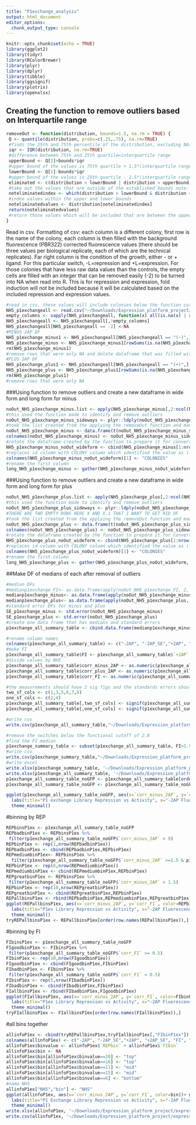 ```yaml
---
title: "P1exchange_analysis"
output: html_document
editor_options: 
  chunk_output_type: console
---
```


```r
knitr::opts_chunk$set(echo = TRUE)
library(ggplot2)
library(tidyr)
library(RColorBrewer)
library(plyr)
library(dplyr)
library(tibble)
library(ggsignif)
library(plotrix)
library(openxlsx)
```

## Creating the function to remove outliers based on Interquartile range
```r
removeOut <- function(distribution, bounds=1.5, na.rm = TRUE) {
 Q <- quantile(distribution, probs=c(.25,.75), na.rm=TRUE) 
 #finds the 25th and 75th percentile of the distribution, excluding NAs
 iqr <- IQR(distribution, na.rm=TRUE)
 #difference between 75th and 25th quartile=interquartile range
 upperBound <- Q[2]+bounds*iqr
 #upper bound of the values is 75th quartile + 1.5*(interquartile range) note: that 1.5 can be varied by changing bound
 lowerBound <- Q[1]-bounds*iqr
 #upper bound of the values is 25th quartile - 1.5*(interquartile range)
 eliminated <- c(distribution < lowerBound | distribution > upperBound)
 #take out the values that are outside of the established bounds note: that 1.5 can be varied by changing bound
 noteliminatedindex <- which(distribution > lowerBound & distribution < upperBound)
 #index values within the upper and lower bounds
 noteliminatedvalues <- distribution[noteliminatedindex]
 return(noteliminatedvalues)
 #return those values which will be included that are between the upper and lower bounds 
}
```

Read in csv.
Formatting of csv: each column is a different colony, first row is the name of the colony, each column is then filled with the background fluorescence (PBR322) corrected fluorescence values (there should be three values per biological replicate, each of which are the technical replicates). Far right column is the condition of the growth, either - or + ligand. For this particular switch, -L=repression and +L=expression. For those colonies that have less raw data values than the controls, the empty cells are filled with an integer that can be removed easily (-2) to be turned into NA when read into R. 
This is for repression and expression, fold induction will not be included because it will be calculated based on the included repression and expression values.
```r
#read in csv, these values will include colonies below the function cut off which has been defined here as 2.0
NH5_p1exchangeall <- read.csv("~/Downloads/Expression_platform_project/expression_platform_files/P1exchange_data.csv", header=T)
empty_columns <- sapply(NH5_p1exchangeall, function(x) all(is.na(x) | x==""))
NH5_p1exchangeall <- NH5_p1exchangeall[,!empty_columns]
NH5_p1exchangeall[NH5_p1exchangeall == -2] <-NA
#MINUS 2AP DF
NH5_p1exchange_minus1 <- NH5_p1exchangeall[NH5_p1exchangeall == "(-)",]
NH5_p1exchange_minus <- NH5_p1exchange_minus1[rowSums(is.na(NH5_p1exchange_minus1)) !=ncol(NH5_p1exchange_minus1),]
rm(NH5_p1exchange_minus1)
#remove rows that were only NA and delete dataframe that was filled with NA only columns
#PLUS 2AP DF
NH5_p1exchange_plus1 <- NH5_p1exchangeall[NH5_p1exchangeall == "(+)",]
NH5_p1exchange_plus <- NH5_p1exchange_plus1[rowSums(is.na(NH5_p1exchange_plus1)) !=ncol(NH5_p1exchange_plus1),]
rm(NH5_p1exchange_plus1)
#remove rows that were only NA 
```

###Using function to remove outliers and create a new dataframe in wide form and long form for minus
```r
noOut_NH5_p1exchange_minus.list <- apply(NH5_p1exchange_minus[,2:ncol(NH5_p1exchange_minus)], 2, removeOut, na.rm=TRUE)
#this used the function made to identify and remove outliers 
noOut_NH5_p1exchange_minus_sideways <- plyr::ldply(noOut_NH5_p1exchange_minus.list, rbind)
#took the list created from the applying the removeOut function and made it into a dataframe 
noOut_NH5_p1exchange_minus <- data.frame(t(noOut_NH5_p1exchange_minus_sideways[-1]))
colnames(noOut_NH5_p1exchange_minus) <- noOut_NH5_p1exchange_minus_sideways[,1]
#rotate the dataframe created by the function to prepare it for converting to long form 
NH5_p1exchange_minus_noOut_wideform <- cbind(NH5_p1exchange_minus[1:nrow(noOut_NH5_p1exchange_minus),1], noOut_NH5_p1exchange_minus[,1:ncol(noOut_NH5_p1exchange_minus)])
#replaces id column with COLONY column which identified the value as (-) or (+)
colnames(NH5_p1exchange_minus_noOut_wideform)[1] <- "COLONIES"
#rename the first column 
long_NH5_p1exchange_minus <- gather(NH5_p1exchange_minus_noOut_wideform, Colony_Name, Fluorescence, -COLONIES)
```

###Using function to remove outliers and create a new dataframe in wide form and long form for plus
```r

noOut_NH5_p1exchange_plus.list <- apply(NH5_p1exchange_plus[,2:ncol(NH5_p1exchange_plus)], 2, removeOut, na.rm=TRUE)
#this used the function made to identify and remove outliers 
noOut_NH5_p1exchange_plus_sideways <- plyr::ldply(noOut_NH5_p1exchange_plus.list, rbind)
#THERE ARE TWO EMPTY ROWS HERE X AND X.1 THAT I WANT TO GET RID OF 
#took the list created from the applying the removeOut function and made it into a dataframe 
noOut_NH5_p1exchange_plus <- data.frame(t(noOut_NH5_p1exchange_plus_sideways[-1]))
colnames(noOut_NH5_p1exchange_plus) <- noOut_NH5_p1exchange_plus_sideways[,1]
#rotate the dataframe created by the function to prepare it for converting to long form 
NH5_p1exchange_plus_noOut_wideform <- cbind(NH5_p1exchange_plus[1:nrow(noOut_NH5_p1exchange_plus),1], noOut_NH5_p1exchange_plus[,1:ncol(noOut_NH5_p1exchange_plus)])
#replaces id column with COLONY column which identified the value as (-) or (+)
colnames(NH5_p1exchange_plus_noOut_wideform)[1] <- "COLONIES"
#rename the first column 
long_NH5_p1exchange_plus <- gather(NH5_p1exchange_plus_noOut_wideform, Colony_Name, Fluorescence, -COLONIES)
```

##Make DF of medians of each after removal of outliers 
```r
#median DFs
#medianp1exchange_FI<- as.data.frame(apply(noOut_NH5_p1exchange_FI, 2, median, na.rm=TRUE))
medianp1exchange_minus<- as.data.frame(apply(noOut_NH5_p1exchange_minus, 2, median, na.rm=TRUE))
medianp1exchange_plus<- as.data.frame(apply(noOut_NH5_p1exchange_plus, 2, median, na.rm=TRUE))
#standard error DFs for minus and plus
SE_p1exchange_minus <- std.error(noOut_NH5_p1exchange_minus)
SE_p1exchange_plus <- std.error(noOut_NH5_p1exchange_plus)
#create one data frame that has medians and standard errors
p1exchange_all_summary_table <- cbind.data.frame(medianp1exchange_minus, SE_p1exchange_minus, medianp1exchange_plus, SE_p1exchange_plus)

#rename column names
colnames(p1exchange_all_summary_table) <- c("-2AP", "-2AP_SE","+2AP", "+2AP_SE")
#make FI
p1exchange_all_summary_table$FI <- p1exchange_all_summary_table$`+2AP` / p1exchange_all_summary_table$`-2AP`
#divide values by NH5
p1exchange_all_summary_table$corr_minus_2AP <- as.numeric(p1exchange_all_summary_table$'-2AP')/p1exchange_all_summary_table[c("NH5"),c("-2AP")]
p1exchange_all_summary_table$corr_plus_2AP <- as.numeric(p1exchange_all_summary_table$'+2AP')/p1exchange_all_summary_table[c("NH5"),c("+2AP")]
p1exchange_all_summary_table$corr_FI <- as.numeric(p1exchange_all_summary_table$FI)/p1exchange_all_summary_table[c("NH5"),c("FI")]

#the measurements should have 2 sig figs and the standards errors should have 1 sig fig
two_sf_cols <- c(1,3,5,6,7,8)
one_sf_cols <- c(2,4)
p1exchange_all_summary_table[,two_sf_cols] <- signif(p1exchange_all_summary_table[,two_sf_cols],2)
p1exchange_all_summary_table[,one_sf_cols] <- signif(p1exchange_all_summary_table[,one_sf_cols],1)

#write csv
write.csv(p1exchange_all_summary_table,"~/Downloads/Expression_platform_project/expression_platform_files/analysis/output_files/p1exchange/p1exchange_all_summary_table.csv", row.names = TRUE)

#remove the switches below the functional cutoff of 2.0
#find the FI median
p1exchange_summary_table <- subset(p1exchange_all_summary_table, FI>1.9)
#write csv
write.csv(p1exchange_summary_table,"~/Downloads/Expression_platform_project/expression_platform_files/analysis/output_files/p1exchange/p1exchange_summary_table.csv", row.names = TRUE)
#write excel
write.xlsx(p1exchange_summary_table, '~/Downloads/Expression_platform_project/expression_platform_files/analysis/output_files/p1exchange/p1exchange_summary_table.xlsx', rowNames = TRUE)
write.xlsx(p1exchange_all_summary_table, '~/Downloads/Expression_platform_project/expression_platform_files/analysis/output_files/p1exchange/p1exchange_all_summary_table.xlsx', rowNames = TRUE)
p1exchange_all_summary_table_noGFP <- p1exchange_all_summary_table[order(row.names(p1exchange_all_summary_table)),]
p1exchange_all_summary_table_noGFP <- p1exchange_all_summary_table_noGFP[-(1),]

ggplot(p1exchange_all_summary_table_noGFP, aes(x=`corr_minus_2AP`, y=`corr_FI`))+ geom_point(size=2, alpha=1, show.legend = FALSE)+
  labs(title="P1 exchange Library Repression vs Activity", x="-2AP Fluorescence", y="Fold Induction")+
  theme_minimal()
```

#binning by REP
```r
REPbinsP1ex <- p1exchange_all_summary_table_noGFP
REPbadbinP1ex <- REPbinsP1ex %>% 
 filter(p1exchange_all_summary_table_noGFP$`corr_minus_2AP` > 9)
REPbinP1ex <- rep(1,nrow(REPbadbinP1ex))
REPbadbinP1ex <- cbind(REPbadbinP1ex,REPbinP1ex)
REPmediumbinP1ex<- REPbinsP1ex %>% 
  filter(p1exchange_all_summary_table_noGFP$`corr_minus_2AP` >=1.5 & p1exchange_all_summary_table_noGFP$`corr_minus_2AP` <=9)
REPbinP1ex <- rep(6,nrow(REPmediumbinP1ex))
REPmediumbinP1ex <- cbind(REPmediumbinP1ex,REPbinP1ex)
REPgreatbinP1ex <- REPbinsP1ex %>% 
 filter(p1exchange_all_summary_table_noGFP$`corr_minus_2AP` < 1.5)
REPbinP1ex <- rep(10,nrow(REPgreatbinP1ex))
REPgreatbinP1ex <- cbind(REPgreatbinP1ex,REPbinP1ex)
REPallbinsP1ex <- rbind(REPbadbinP1ex,REPmediumbinP1ex,REPgreatbinP1ex)
ggplot(REPallbinsP1ex, aes(x=`corr_minus_2AP`, y=`corr_FI`, color=REPbinP1ex))+ geom_point(size=2, alpha=1, show.legend = FALSE)+
  labs(title="P1ex Library Repression vs Activity", x="-2AP Fluorescence", y="Fold Induction")+
  theme_minimal()
tryREPallbinsP1ex <- REPallbinsP1ex[order(row.names(REPallbinsP1ex)),]
```

#binning by FI
```r
FIbinsP1ex <- p1exchange_all_summary_table_noGFP
FIgoodbinP1ex <- FIbinsP1ex %>% 
 filter(p1exchange_all_summary_table_noGFP$`corr_FI` >= 0.5)
FIbinP1ex <- rep(10,nrow(FIgoodbinP1ex))
FIgoodbinP1ex <- cbind(FIgoodbinP1ex,FIbinP1ex)
FIbadbinP1ex <- FIbinsP1ex %>% 
 filter(p1exchange_all_summary_table_noGFP$`corr_FI` < 0.5)
FIbinP1ex <- rep(5,nrow(FIbadbinP1ex))
FIbadbinP1ex <- cbind(FIbadbinP1ex,FIbinP1ex)
FIallbinsP1ex <- rbind(FIbadbinP1ex,FIgoodbinP1ex)
ggplot(FIallbinsP1ex, aes(x=`corr_minus_2AP`, y=`corr_FI`, color=FIbinP1ex))+ geom_point(size=2, alpha=1, show.legend = FALSE)+
  labs(title="P1ex Library Repression vs Activity", x="-2AP Fluorescence", y="Fold Induction")+
  theme_minimal()
tryFIallbinsP1ex <- FIallbinsP1ex[order(row.names(FIallbinsP1ex)),]
```
#all bins together
```r
allinfoP1ex <- cbind(tryREPallbinsP1ex,tryFIallbinsP1ex[,"FIbinP1ex"])
colnames(allinfoP1ex) <- c("-2AP", "-2AP_SE","+2AP", "+2AP_SE", "FI", "corr_minus_2AP", "corr_plus_2AP", "corr_FI", "REPbin", "FIbin")
allinfoP1ex$binvalue <- allinfoP1ex$`REPbin` + allinfoP1ex$`FIbin`
allinfoP1ex$bin <- NA
allinfoP1ex$bin[allinfoP1ex$binvalue==20] <- "top"
allinfoP1ex$bin[allinfoP1ex$binvalue==16] <- "top"
allinfoP1ex$bin[allinfoP1ex$binvalue==11] <- "mid"
allinfoP1ex$bin[allinfoP1ex$binvalue==15] <- "mid"
allinfoP1ex$bin[allinfoP1ex$binvalue==6] <- "bottom"
#name NH5
allinfoP1ex["NH5","bin"] <- "NH5"
ggplot(allinfoP1ex, aes(x=`corr_minus_2AP`, y=`corr_FI`, color=bin))+ geom_point(size=3, alpha=1, show.legend = FALSE)+
  labs(title="P1 Exchange Library Repression vs Activity", x="-2AP Fluorescence", y="Fold Induction")+
  theme_minimal()
write.xlsx(allinfoP1ex, '~/Downloads/Expression_platform_project/expression_platform_files/analysis/output_files/P1exchange/P1exchange_binning.xlsx', rowNames = TRUE)
write.csv(allinfoP1ex, '~/Downloads/Expression_platform_project/expression_platform_files/analysis/output_files/P1exchange/P1exchange_binning.csv', row.names = TRUE)
```
